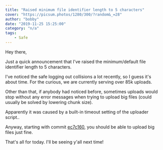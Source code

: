 ```yaml
---
title: "Raised minimum file identifier length to 5 characters"
cover: "https://picsum.photos/1280/300/?random&_=28"
author: "bobby"
date: "2019-11-25 15:25:00"
category: "n/a"
tags:
    - Safe
---
```


Hey there,

Just a quick announcement that I've raised the minimum/default file identifier length to 5 characters.

I've noticed the safe logging out collisions a lot recently, so I guess it's about time. For the curious, we are currently serving over 85k uploads.

Other than that, if anybody had noticed before, sometimes uploads would stop without any error messages when trying to upload big files (could usually be solved by lowering chunk size).

Apparently it was caused by a built-in timeout setting of the uploader script..

Anyway, starting with commit [ec7c160](https://github.com/BobbyWibowo/lolisafe/commit/ec7c160f31cefd321f4de67d5ce6eb4901a1e628), you should be able to upload big files just fine.

That's all for today. I'll be seeing y'all next time!
